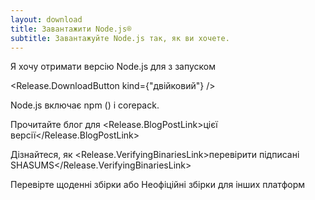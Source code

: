 ```yaml
---
layout: download
title: Завантажити Node.js®
subtitle: Завантажуйте Node.js так, як ви хочете.
---
```


<section>
  Я хочу отримати версію Node.js для <Release.OperatingSystemDropdown /> з запуском <Release.BitnessDropdown />

  <Release.DownloadButton kind={"двійковий"} />
</section>

<section>
  Node.js включає <LinkWithArrow href="https://npmjs.com">npm</LinkWithArrow> (<Release.NpmVersion />) і corepack.

  Прочитайте блог для <Release.BlogPostLink>цієї версії</Release.BlogPostLink>

  Дізнайтеся, як <Release.VerifyingBinariesLink>перевірити підписані SHASUMS</Release.VerifyingBinariesLink>

  Перевірте <LinkWithArrow href="https://nodejs.org/download/nightly/">щоденні збірки</LinkWithArrow> або <LinkWithArrow href="https://unofficial-builds.nodejs.org/download/">Неофіційні збірки</LinkWithArrow> для інших платформ
</section>

